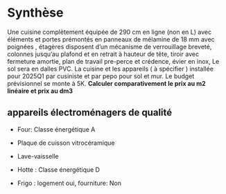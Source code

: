 # Synthèse

Une cuisine complètement équipée de 290 cm en ligne (non en L) avec éléments et portes prémontés en panneaux de mélamine de 18 mm avec poignées , étagères disposent d'un mécanisme de verrouillage breveté, colonnes jusqu'au plafond et en retrait à hauteur de tête, tiroir avec fermeture amortie, plan de travail pre-perce et crédence, évier en inox, Le sol sera en dalles PVC. La cuisine et les appareils ( à spécifier ) installée pour 2025Q1 par cusiniste et par pepo pour sol et mur. Le budget prévisionnel se monte à 5K. **Calculer comparativement le prix au m2 linéaire et prix au dm3**

## appareils électroménagers de qualité

-   Four: Classe énergétique A

-   Plaque de cuisson vitrocéramique

-   Lave-vaisselle

-   Hotte : Classe énergétique D

-   Frigo : logement oui, fourniture: Non
